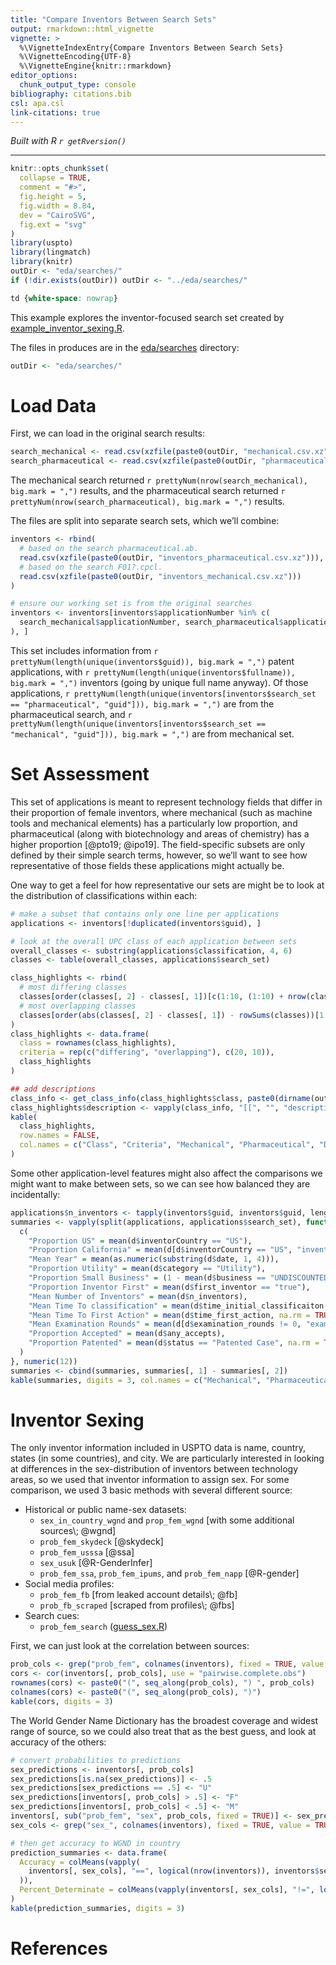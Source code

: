 ```yaml
---
title: "Compare Inventors Between Search Sets"
output: rmarkdown::html_vignette
vignette: >
  %\VignetteIndexEntry{Compare Inventors Between Search Sets}
  %\VignetteEncoding{UTF-8}
  %\VignetteEngine{knitr::rmarkdown}
editor_options: 
  chunk_output_type: console
bibliography: citations.bib
csl: apa.csl
link-citations: true
---
```

  
*Built with R 
`r getRversion()`*
  
***

```r
knitr::opts_chunk$set(
  collapse = TRUE,
  comment = "#>",
  fig.height = 5,
  fig.width = 8.84,
  dev = "CairoSVG",
  fig.ext = "svg"
)
library(uspto)
library(lingmatch)
library(knitr)
outDir <- "eda/searches/"
if (!dir.exists(outDir)) outDir <- "../eda/searches/"
```

```css
td {white-space: nowrap}
```

This example explores the inventor-focused search set created by [example_inventor_sexing.R](https://github.com/uva-bi-sdad/uspto/blob/main/eda/example_inventor_sexing.R).

The files in produces are in the [eda/searches](https://github.com/uva-bi-sdad/uspto/tree/main/eda/searches) directory:
```r
outDir <- "eda/searches/"
```

# Load Data

First, we can load in the original search results:
```r
search_mechanical <- read.csv(xzfile(paste0(outDir, "mechanical.csv.xz")))
search_pharmaceutical <- read.csv(xzfile(paste0(outDir, "pharmaceutical.csv.xz")))
```

The mechanical search returned `r prettyNum(nrow(search_mechanical), big.mark = ",")` results, and the pharmaceutical search
returned `r prettyNum(nrow(search_pharmaceutical), big.mark = ",")` results.

The files are split into separate search sets, which we'll combine:
```r
inventors <- rbind(
  # based on the search pharmaceutical.ab.
  read.csv(xzfile(paste0(outDir, "inventors_pharmaceutical.csv.xz"))),
  # based on the search F01?.cpcl.
  read.csv(xzfile(paste0(outDir, "inventors_mechanical.csv.xz")))
)

# ensure our working set is from the original searches
inventors <- inventors[inventors$applicationNumber %in% c(
  search_mechanical$applicationNumber, search_pharmaceutical$applicationNumber
), ]
```

This set includes information from `r prettyNum(length(unique(inventors$guid)), big.mark = ",")` patent applications, with
`r prettyNum(length(unique(inventors$fullname)), big.mark = ",")` inventors (going by unique full name anyway). Of those
applications, `r prettyNum(length(unique(inventors[inventors$search_set == "pharmaceutical", "guid"])), big.mark = ",")`
are from the pharmaceutical search, and
`r prettyNum(length(unique(inventors[inventors$search_set == "mechanical", "guid"])), big.mark = ",")` are from mechanical set.

# Set Assessment

This set of applications is meant to represent technology fields that differ in their proportion of
female inventors, where mechanical (such as machine tools and mechanical elements) has a particularly
low proportion, and pharmaceutical (along with biotechnology and areas of chemistry) has a higher
proportion [@pto19; @ipo19]. The field-specific subsets are only defined by their simple search terms,
however, so we'll want to see how representative of those fields these applications might actually be.

One way to get a feel for how representative our sets are might be to look at the distribution of
classifications within each:
```r
# make a subset that contains only one line per applications
applications <- inventors[!duplicated(inventors$guid), ]

# look at the overall UPC class of each application between sets
overall_classes <- substring(applications$classification, 4, 6)
classes <- table(overall_classes, applications$search_set)

class_highlights <- rbind(
  # most differing classes
  classes[order(classes[, 2] - classes[, 1])[c(1:10, (1:10) + nrow(classes) - 10)], ],
  # most overlapping classes
  classes[order(abs(classes[, 2] - classes[, 1]) - rowSums(classes))[1:10], ]
)
class_highlights <- data.frame(
  class = rownames(class_highlights),
  criteria = rep(c("differing", "overlapping"), c(20, 10)),
  class_highlights
)

## add descriptions
class_info <- get_class_info(class_highlights$class, paste0(dirname(outDir), "/original/class_info"))
class_highlights$description <- vapply(class_info, "[[", "", "description")
kable(
  class_highlights,
  row.names = FALSE,
  col.names = c("Class", "Criteria", "Mechanical", "Pharmaceutical", "Description")
)
```

Some other application-level features might also affect the comparisons we might want to make between sets,
so we can see how balanced they are incidentally:
```r
applications$n_inventors <- tapply(inventors$guid, inventors$guid, length)[applications$guid]
summaries <- vapply(split(applications, applications$search_set), function(d) {
  c(
    "Proportion US" = mean(d$inventorCountry == "US"),
    "Proportion California" = mean(d[d$inventorCountry == "US", "inventorState"] == "CA"),
    "Mean Year" = mean(as.numeric(substring(d$date, 1, 4))),
    "Proportion Utility" = mean(d$category == "Utility"),
    "Proportion Small Business" = (1 - mean(d$business == "UNDISCOUNTED")),
    "Proportion Inventor First" = mean(d$first_inventor == "true"),
    "Mean Number of Inventors" = mean(d$n_inventors),
    "Mean Time To classification" = mean(d$time_initial_classificaiton, na.rm = TRUE),
    "Mean Time To First Action" = mean(d$time_first_action, na.rm = TRUE),
    "Mean Examination Rounds" = mean(d[d$examination_rounds != 0, "examination_rounds"]),
    "Proportion Accepted" = mean(d$any_accepts),
    "Proportion Patented" = mean(d$status == "Patented Case", na.rm = TRUE)
  )
}, numeric(12))
summaries <- cbind(summaries, summaries[, 1] - summaries[, 2])
kable(summaries, digits = 3, col.names = c("Mechanical", "Pharmaceutical", "Difference"))
```

# Inventor Sexing

The only inventor information included in USPTO data is name, country, states (in some countries),
and city. We are particularly interested in looking at differences in the sex-distribution
of inventors between technology areas, so we used that inventor information to assign sex.
For some comparison, we used 3 basic methods with several different source:

- Historical or public name-sex datasets:
  - `sex_in_country_wgnd` and `prop_fem_wgnd` [with some additional sources\; @wgnd]
  - `prob_fem_skydeck` [@skydeck]
  - `prob_fem_usssa` [@ssa]
  - `sex_usuk` [@R-GenderInfer]
  - `prob_fem_ssa`, `prob_fem_ipums`, and `prob_fem_napp` [@R-gender]
- Social media profiles:
  - `prob_fem_fb` [from leaked account details\; @fb]
  - `prob_fb_scraped` [scraped from profiles\; @fbs]
- Search cues:
  - `prob_fem_search` ([guess_sex.R](https://github.com/miserman/lusilab/blob/main/R/guess_sex.R))

First, we can just look at the correlation between sources:
```r
prob_cols <- grep("prob_fem", colnames(inventors), fixed = TRUE, value = TRUE)
cors <- cor(inventors[, prob_cols], use = "pairwise.complete.obs")
rownames(cors) <- paste0("(", seq_along(prob_cols), ") ", prob_cols)
colnames(cors) <- paste0("(", seq_along(prob_cols), ")")
kable(cors, digits = 3)
```

The World Gender Name Dictionary has the broadest coverage and widest range of source,
so we could also treat that as the best guess, and look at accuracy of the others:
```r
# convert probabilities to predictions
sex_predictions <- inventors[, prob_cols]
sex_predictions[is.na(sex_predictions)] <- .5
sex_predictions[sex_predictions == .5] <- "U"
sex_predictions[inventors[, prob_cols] > .5] <- "F"
sex_predictions[inventors[, prob_cols] < .5] <- "M"
inventors[, sub("prob_fem", "sex", prob_cols, fixed = TRUE)] <- sex_predictions
sex_cols <- grep("sex_", colnames(inventors), fixed = TRUE, value = TRUE)

# then get accuracy to WGND in country
prediction_summaries <- data.frame(
  Accuracy = colMeans(vapply(
    inventors[, sex_cols], "==", logical(nrow(inventors)), inventors$sex_in_country_wgnd
  )),
  Percent_Determinate = colMeans(vapply(inventors[, sex_cols], "!=", logical(nrow(inventors)), "U"))
)
kable(prediction_summaries, digits = 3)
```

# References
